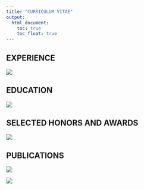 ```yaml
---
title: "CURRICULUM VITAE"
output: 
  html_document:
    toc: true
    toc_float: true
---
```


## EXPERIENCE


![](AvaH_Resume_CV_1029_experience.jpeg)

## EDUCATION


![](AvaH_Resume_CV_1029_educat.jpeg)

## SELECTED HONORS AND AWARDS


![](AvaH_Resume_CV_1029_awards.jpeg)


## PUBLICATIONS
![](AvaH_Resume_CV_1029_publications.jpeg)

![](AvaH_Resume_CV_1029_publication2.jpeg)



